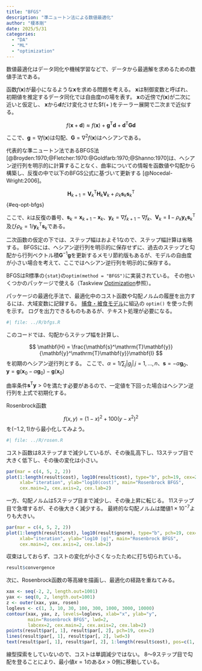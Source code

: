 ```yaml
---
title: "BFGS"
description: "準ニュートン法による数値最適化"
author: "榎本剛"
date: 2025/5/31
categories:
  - "DA"
  - "ML"
  - "optimization"
---
```


数値最適化はデータ同化や機械学習などで、データから最適解を求めるための数値手法である。

函数$f(\mathbf{x})$が最小になるような$\mathbf{x}$を求める問題を考える。
$\mathbf{x}$は制御変数と呼ばれ、初期値を推定するデータ同化では自由度$n$の場を表す。
$\mathbf{x}$の近傍で$f(\mathbf{x})$が二次に近いと仮定し、
$\mathbf{x}$から$\mathbf{d}$だけ変化させた$f(\mathbf{x}+ \mathbf{d})をテーラー展開で二次まで近似する。

$$
f(\mathbf{x} + \mathbf{d}) \approx f(\mathbf{x}) +\mathbf{g}^\mathrm{T}\mathbf{d} + \mathbf{d}^\mathrm{T}\mathbf{G}\mathbf{d}
$$

ここで、$\mathbf{g} = \nabla f(\mathbf{x})$は勾配、$\mathbf{G} = \nabla^2 f(\mathbf{x})$はヘシアンである。

代表的な準ニュートン法であるBFGS法 [@Broyden:1970;@Fletcher:1970:@Goldfarb:1970;@Shanno:1970]は、へシアン逆行列を明示的に計算することなく、曲率についての情報を函数値や勾配から構築し、反復の中で以下のBFGS公式に基づいて更新する [@Nocedal-Wright:2006]。

$$
\mathbf{H}_{k+1} = \mathbf{V}_k^\mathrm{T}\mathbf{H}_k\mathbf{V}_k + \rho_k\mathbf{s}_k\mathbf{s}_k^\mathrm{T}
$$ {#eq-opt-bfgs}

ここで、$k$は反復の番号、$\mathbf{s}_k = \mathbf{x}_{k+1} - \mathbf{x}_k$、$\mathbf{y}_k = \nabla f_{k+1} - \nabla f_k$、$\mathbf{V}_k = \mathbf{I} - \rho_k\mathbf{y}_k \mathbf{s}_k^\mathrm{T}$及び$\rho_k = 1/\mathbf{y}_k^\mathrm{T}\mathbf{s}_k$である。

二次函数の仮定の下では、ステップ幅はおよそ1なので、ステップ幅計算は省略する。
BFGSには、ヘシアン逆行列を明示的に保存せずに、過去のステップと勾配から行列ベクトル積$\mathbf{G}^{-1}\mathbf{g}$を更新するメモリ節約版もあるが、モデルの自由度が小さい場合を考えて、ここではヘシアン逆行列を明示的に保存する。

BFGSはR標準の`{stat}`の`optim(method = "BFGS")`に実装されている。
その他いくつかのパッケージで使える（Taskview [Optimization](https://cran.r-project.org/web/views/Optimization.html)参照）。

パッケージの最適化手法で、最適化中のコスト函数や勾配ノルムの履歴を出力するには、大域変数に記録する。
[捕食・被食モデル](https://tenomoto.github.io/rchu/posts/predator-prey.html)に組込の `optim()` を使った例を示す。
ログを出力できるものもあるが、テキスト処理が必要になる。

```r
#| file: ../R/bfgs.R
```

このコードでは、勾配からステップ幅を計算し、

$$
\mathbf{H} = \frac{\mathbf{s}^\mathrm{T}\mathbf{y}}{\mathbf{y}^\mathrm{T}\mathbf{y}}\mathbf{I}
$$
を初期のヘシアン逆行列とする。
ここで、$\alpha = 1/\sum_j|g_j|\,j = 1, \dots, n$、$\mathbf{s} = -\alpha\mathbf{g}_0$、$\mathbf{y} = \mathbf{g}(\mathbf{x}_0-\alpha\mathbf{g}_0) - \mathbf{g}(\mathbf{x}_0)$

曲率条件$\mathbf{s}^\mathrm{T}\mathbf{y} > 0$を満たす必要があるので、一定値を下回った場合はヘシアン逆行列を上式で初期化する。

Rosenbrock函数

$$
f(x, y) = (1 - x)^2 + 100(y - x^2)^2
$$
を$(-1.2, 1)$から最小化してみよう。

```r
#| file: ../R/rosen.R
```

コスト函数は8ステップまで減少しているが、その後乱高下し、13ステップ目で大きく低下し、その後の変化は小さい。

```r
par(mar = c(4, 5, 2, 2))
plot(1:length(result$cost), log10(result$cost), type="b", pch=19, cex=2, lwd=2,
     xlab="iteration", ylab="log10(cost)", main="Rosenbrock BFGS",
     cex.main=2, cex.axis=2, cex.lab=2)
```

一方、勾配ノルムは5ステップ目まで減少し、その後上昇に転じる。
11ステップ目で急増するが、その後大きく減少する。
最終的な勾配ノルムは閾値$1 \times 10^{-7}$よりも大きい。

```r
par(mar = c(4, 5, 2, 2))
plot(1:length(result$cost), log10(result$gnorm), type="b", pch=19, cex=2, lwd=2,
     xlab="iteration", ylab="log10 |g|", main="Rosenbrock BFGS",
     cex.main=2, cex.axis=2, cex.lab=2)
```

収束はしておらず、コストの変化が小さくなったために打ち切られている。

```r
result$convergence
```

次に、Rosenbrock函数の等高線を描画し、最適化の経路を重ねてみる。

```r
xax <- seq(-2, 2, length.out=1001)
yax <- seq(0, 2, length.out=1001)
z <- outer(xax, yax, rosen)
loglevs <- c(1, 3, 10, 30, 100, 300, 1000, 3000, 10000)
contour(xax, yax, z, levels=loglevs, xlab="x", ylab="y",  
        main="Rosenbrock BFGS", lwd=2, 
        labcex=2, cex.main=2, cex.axis=2, cex.lab=2)
points(result$par[, 1], result$par[, 2], pch=19, cex=2)
lines(result$par[, 1], result$par[, 2], lwd=3)
text(result$par[, 1], result$par[, 2], 1:length(result$cost), pos=c(1, 1, 4), offset=1, cex=2)
```

線型探索をしていないので、コストは単調減少ではない。
8〜9ステップ目で勾配を登ることにより、最小値$x=1$のある$x>0$側に移動している。